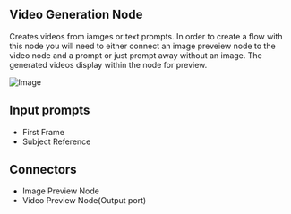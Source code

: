 ## Video Generation Node

Creates videos from iamges or text prompts. In order to create a flow with this node you will need to either connect an image preveiew node to the video node and a prompt or just prompt away without an image. The generated videos display within the node for preview.

![Image](https://res.cloudinary.com/dvu6ueq2b/image/upload/v1755727621/Docs%20images/video-node_wldxnv.png)


## Input prompts

- First Frame 
- Subject Reference

## Connectors

- Image Preview Node
- Video Preview Node(Output port)
